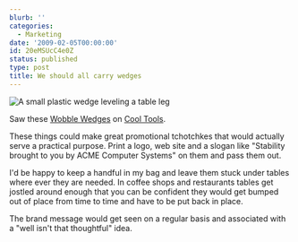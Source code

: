 ```yaml
---
blurb: ''
categories:
  - Marketing
date: '2009-02-05T00:00:00'
id: 20eMSUcC4e0Z
status: published
type: post
title: We should all carry wedges
---
```


<Img src="wobble_wedge_2009_02" alt="A small plastic wedge leveling a table leg" />

Saw these [Wobble Wedges](http://www.kk.org/cooltools/archives/003491.php) on [Cool Tools](http://www.kk.org/cooltools/). 

These things could make great promotional tchotchkes that would actually serve a practical purpose. Print a logo, web site and a slogan like "Stability brought to you by ACME Computer Systems" on them and pass them out.

I'd be happy to keep a handful in my bag and leave them stuck under tables where ever they are needed. In coffee shops and restaurants tables get jostled around enough that you can be confident they would get bumped out of place from time to time and have to be put back in place. 

The brand message would get seen on a regular basis and associated with a "well isn't that thoughtful" idea.
